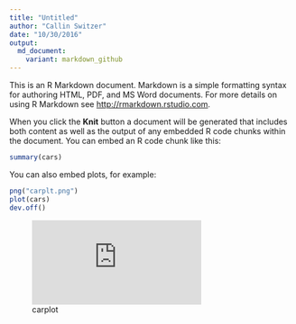 ```yaml
---
title: "Untitled"
author: "Callin Switzer"
date: "10/30/2016"
output:
  md_document:
    variant: markdown_github
---
```


This is an R Markdown document. Markdown is a simple formatting syntax for authoring HTML, PDF, and MS Word documents. For more details on using R Markdown see <http://rmarkdown.rstudio.com>.

When you click the **Knit** button a document will be generated that includes both content as well as the output of any embedded R code chunks within the document. You can embed an R code chunk like this:

```r
summary(cars)
```

You can also embed plots, for example:

```r

png("carplt.png")
plot(cars)
dev.off()
```

![carplot](https://github.com/callinSwitzer/RDataScience/blob/master/carplt.pdf?raw=true)

